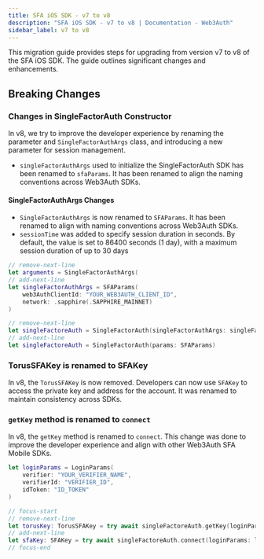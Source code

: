 ```yaml
---
title: SFA iOS SDK - v7 to v8
description: "SFA iOS SDK - v7 to v8 | Documentation - Web3Auth"
sidebar_label: v7 to v8
---
```


This migration guide provides steps for upgrading from version v7 to v8 of the SFA iOS SDK. The
guide outlines significant changes and enhancements.

## Breaking Changes

### Changes in SingleFactorAuth Constructor

In v8, we try to improve the developer experience by renaming the parameter and
`SingleFactorAuthArgs` class, and introducing a new parameter for session management.

- `singleFactorAuthArgs` used to initialize the SingleFactorAuth SDK has been renamed to
  `sfaParams`. It has been renamed to align the naming conventions across Web3Auth SDKs.

#### SingleFactorAuthArgs Changes

- `SingleFactorAuthArgs` is now renamed to `SFAParams`. It has been renamed to align with naming
  conventions across Web3Auth SDKs.
- `sessionTime` was added to specify session duration in seconds. By default, the value is set to
  86400 seconds (1 day), with a maximum session duration of up to 30 days

```swift
// remove-next-line
let arguments = SingleFactorAuthArgs(
// add-next-line
let singleFactorAuthArgs = SFAParams(
    web3AuthClientId: "YOUR_WEB3AUTH_CLIENT_ID",
    network: .sapphire(.SAPPHIRE_MAINNET)
)

// remove-next-line
let singleFactoreAuth = SingleFactorAuth(singleFactorAuthArgs: singleFactorAuthArgs)
// add-next-line
let singleFactoreAuth = SingleFactorAuth(params: SFAParams)
```

### TorusSFAKey is renamed to SFAKey

In v8, the `TorusSFAKey` is now removed. Developers can now use `SFAKey` to access the private key
and address for the account. It was renamed to maintain consistency across SDKs.

### `getKey` method is renamed to `connect`

In v8, the `getKey` method is renamed to `connect`. This change was done to improve the developer
experience and align with other Web3Auth SFA Mobile SDKs.

```swift
let loginParams = LoginParams(
    verifier: "YOUR_VERIFIER_NAME",
    verifierId: "VERIFIER_ID",
    idToken: "ID_TOKEN"
)

// focus-start
// remove-next-line
let torusKey: TorusSFAKey = try await singleFactoreAuth.getKey(loginParams: loginParams)
// add-next-line
let sfaKey: SFAKey = try await singleFactoreAuth.connect(loginParams: loginParams)
// focus-end
```
